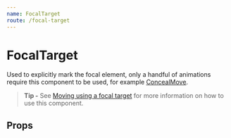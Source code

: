 ```yaml
---
name: FocalTarget
route: /focal-target
---
```



# FocalTarget

Used to explicitly mark the focal element,
only a handful of animations require this component to be used,
for example [ConcealMove](/conceal-move).

> **Tip -** See [Moving using a focal target](/advanced-usage#moving-using-a-focal-target) for more information on how to use this component.

## Props

<PropsTable of={FocalTarget} />
